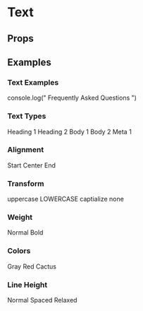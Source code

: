 
<Meta title='Components/Text' component={Text} />

# Text

## Props

<ArgsTable of={Text} />

## Examples

### Text Examples

<Canvas>
  <Story name='Text Examples'>
    <div style={{ backgroundColor: `#434343` }}>
      <Text color='gray' type='heading2'>
        console.log("
        <Text color='white' as='span' type='heading2'>
          Frequently Asked Questions
        </Text>
        ")
      </Text>
    </div>
  </Story>
</Canvas>

### Text Types

<Canvas>
  <Story name='Text Types'>
    <Text color='gray' type='heading1'>
      Heading 1
    </Text>
    <Text color='gray' type='heading2'>
      Heading 2
    </Text>
    <Text color='gray' type='body1'>
      Body 1
    </Text>
    <Text color='gray' type='body2'>
      Body 2
    </Text>
    <Text color='gray' type='meta1'>
      Meta 1
    </Text>
  </Story>
</Canvas>

### Alignment

<Canvas>
  <Story name='Text Alignment'>
    <Text color='gray' type='body1' align='start'>
      Start
    </Text>
    <Text color='gray' type='body1' align='center'>
      Center
    </Text>
    <Text color='gray' type='body1' align='end'>
      End
    </Text>
  </Story>
</Canvas>

### Transform

<Canvas>
  <Story name='Text Transform'>
    <Text color='gray' type='body1' transform='uppercase'>
      uppercase
    </Text>
    <Text color='gray' type='body1' transform='lowercase'>
      LOWERCASE
    </Text>
    <Text color='gray' type='body1' transform='capitalize'>
      captialize
    </Text>
    <Text color='gray' type='body1' transform='capitalize'>
      <Text color='gray' type='body1' transform='none'>
        none
      </Text>
    </Text>
  </Story>
</Canvas>

### Weight

<Canvas>
  <Story name='Text Weight'>
    <Text color='gray' type='body1' as='h6' weight='normal'>
      Normal
    </Text>
    <Text color='gray' type='body1' weight='bold'>
      Bold
    </Text>
  </Story>
</Canvas>

### Colors

<Canvas>
  <Story name='Text Colors'>
    <Text color='gray' type='body1'>
      Gray
    </Text>
    <Text color='red' type='body1'>
      Red
    </Text>
    <Text color='lime' type='body1'>
      Cactus
    </Text>
  </Story>
</Canvas>

### Line Height

<Canvas>
  <Story name='Text Line Height'>
    <Text color='gray' type='heading1' lineHeight='normal'>
      Normal
    </Text>
    <Text color='gray' type='heading1' lineHeight='spaced'>
      Spaced
    </Text>
    <Text color='gray' type='heading1' lineHeight='relaxed'>
      Relaxed
    </Text>
  </Story>
</Canvas>
